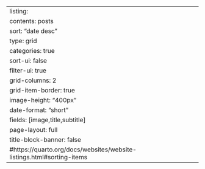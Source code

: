 ---
listing:
  contents: posts
  sort: "date desc"
  type: grid
  categories: true
  sort-ui: false
  filter-ui: true
  grid-columns: 2
  grid-item-border: true
  image-height: "400px"
  date-format: "short"
  fields: [image,title,subtitle]
page-layout: full
title-block-banner: false
#https://quarto.org/docs/websites/website-listings.html#sorting-items
---